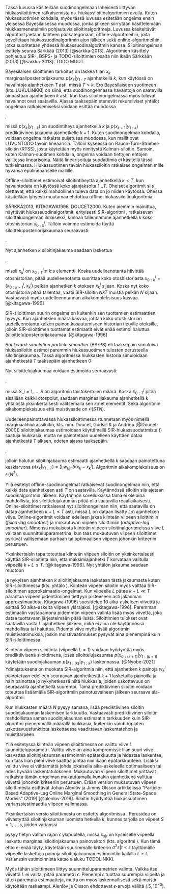 \chapter{Hiukassilottimet}

Tässä luvussa käsitellään suodinongelmaan läheisesti liittyvän hiukassiloittimen ratkaisemista ns. hiukassiloitinalgoritmien avulla. Kuten hiukassuotimien kohdalla, myös tässä luvussa esitetään ongelma ensin yleisessä Bayesilaisessa muodossa, jonka jälkeen siirrytään käsittelemään hiukkasmenetelmiin pohjautuvia siloitinalgoritmeja. Luvussa käsiteltävät algoritmit jaetaan kahteen pääkategoriaan, offline-algoritmeihin, joita sovelletaan hiukassuodinalgoritmin ajon jälkeen sekä online-algoritmeihin, jotka suoritetaan yhdessä hiukassuodinalgoritmin kanssa. Siloitinongelman esittely seuraa Särkkää (2013) [@sarkka-2013]. Algoritmien käsittely pohjautuu SIR-, BSPS- ja TODO-siloittimien osalta niin ikään Särkkään (2013) [@sarkka-2013]. TODO MUUT.

\section{Bayesilainen siloitin}

Bayesilaisen siloittimen tarkoitus on laskea tilan $x_k$ marginaaliposteriorijakauma $p(x_k|y_{1:T}$ ajanhetkellä $k$, kun käytössä on havaintoja ajanhetkeen $T$ asti, missä $T>k$. Ero Bayesilaiseen suotimeen (kts. LUKULINKKI) on siinä, että suodinongelmassa havaintoja on saatavilla ainoastaan ajanhetkeen $k$ asti, kun taas siloitinongelmassa myös tulevat havainnot ovat saatavilla. Ajassa taaksepäin etenevät rekursiiviset yhtälöt ongelman ratkaisemiseksi voidaan esittää muodossa

\begin{align}\label{siloitin-prediktiivinen}
p(x_{k+1}|y_{1:k})=\int_{\mathbb{R}^{n_x}}p(x_{k+1}|x_k)p(x_k|y_{1:k})\mathop{dx_k}.
\end{align}

\begin{align}\label{siloitin-ratkaisu}
p(x_k|y_{1:T}) = p(x_k|y_{1:k}) \int \frac{p(x_{k+1}|x_k)p(x_{k+1}|y_{1:T})}{p(x_{k+1}|y_{1:k})} \mathop{dx_{k+1}}.
\end{align},

missä $p(x_k|y_{1:k})$ on suodintiheys ajanhetkellä $k$ ja $p(x_{k+1}|y_{1:k})$ prediktiivinen jakauma ajanhetkelle $k+1$. Kuten suodinongelman kohdalla, voidaan ongelma ratkaista suljetussa muodossa, kun mallit ovat LUVUNTODO tavoin lineaarisia. Tällöin kyseessä on Rauch-Turn-Striebel-siloitin (RTSS), josta käytetään myös nimitystä Kalman-siloitin. Samoin, kuten Kalman-suotimen kohdalla, ongelma voidaan tiettyjen ehtojen vallitessa linearisoida. Näitä linearisoituja suodattimia ei käsitellä tässä tutkielmassa. Hiukassuotimen tavoin hiukassiloitin ratkaisee ongelman mille hyvänsä epälineaariselle mallille.

\section{Offline-algoritmit}

Offline-siloittimet estimoivat siloitintiheyttä ajanhetkellä $k<T$, kun havaintodata on käytössä koko ajanjaksolta $1 \ldots T$. Oheiset algoritmit siis olettavat, että kaikki mahdollinen tuleva data on jo niiden käytössä. Ohessa käsitellään lyhyesti muutamaa ehdottua offline-hiukassiloitinalgoritmia.

\subsection{SIR-siloitin}

SÄRKKÄ2013, KITAGAWA1996, DOUCET2000. Kuten aiemmin mainittua, näyttävät hiukassuodinalgoritmit, erityisesti SIR-algoritmi \ref{sir}, ratkaisevan siloitteluongelman ilmaiseksi, kunhan tallennamme ajanhetkellä $k$ koko otoshistorian $x_{0:k}^i$. Tällöin voimme estimoida täyttä siloitteluposteriorijakaumaa seuraavasti:

\begin{align}\label{siloitin-posteriori}
p(x_{0:T}|y_{1:T}) \approx \sum_{i=1}^N w_T^i \delta (x_{0:T}-x_{0:T}^i),
\end{align}.

Nyt ajanhetken $k$ siloitinjakauma saadaan laskettua

\begin{align}\label{siloitin-posteriori-k}
p(x_{k}|y_{1:T}) \approx \sum_{i=1}^N w_T^i \delta (x_{k}-x_{k}^i),
\end{align},

missä $x^i_k$ on $x^i_{0:T}$:n $k$:s elementti. Koska uudelleenotanta hävittää otoshistorian, pitää uudelleenotanta suorittaa koko otoshistoriasta  $x_{0:k}^i = (x_{0:k-1}^i, x_{k}^i)$ pelkän ajanhetken $k$ otoksen $x_{k}^i$ sijaan. Koska nyt koko otoshistoria pitää tallentaa, vaatii SIR-siloitin $NkT$ muistia pelkän $N$ sijaan. Vastaavasti myös uudelleenotannan aikakompleksisuus kasvaa.  [@kitagawa-1996] 

SIR-siloittimen suurin ongelma on kuitenkin sen tuottamien estimaattien hyvyys. Kun ajanhetkien määrä kasvaa, johtaa koko otoshistorian uudelleenotanta kaiken painon kasautumiseen historian tietyille otoksille, jolloin SIR-siloittimen tuottamat estimaatit eivät enää estimoi haluttua (siloittelu)posteriorijakaumaa. [@kitagawa-1996]

\subsection{BS-PS-siloitin}

*Backward-simulation particle smoother* (BS-PS) eli taaksepäin simuloiva hiukassiloitin estimoi paremmin hiukassuotimen tulosten perusteella siloitinjakaumaa. Tässä algoritmissa hiukkasten historia simuloidaan ajanhetkestä $T$ taaksepäin ajanhetkeen 0: 

\begin{algorithm}[H]
\label{BSPS}
\DontPrintSemicolon
\SetAlgoShortEnd
\KwResult{Posteriorisiloitinjakauman $p(x_{k}|y_{1:T})$ estimaatti.\;}
\KwData{Suodinjakaumia edustavat hiukkaset ja näihin liittyvät painot ${w_k^i, x_k^i}$, missä $i=1,\ldots,N$ ja $k=1,\ldots,T$\;}
\Begin{
  \Begin{Valitaan $\tilde{x}_T=x_T^i$\;}
  \For{$k=\{T-1,\ldots,0\}$}{
    \Begin{Lasketaan uudet painot \newline $w^i_{k|k+1} \propto w_k^i p(\tilde{x}_{k+1}|x_k^i)$\;}
    \Begin{Valitaan $\tilde{x}_{k} = x_k^i$ todennäköisyydellä $w^i_{k|k+1}$.\;}
  }  
}
\caption{Taaksepäin simuloiva hiukassiloitin}
\end{algorithm}

Nyt siloittelujakaumaa voidaan estimoida seuraavasti:

\begin{align}\label{siloitin-BSPS}
p(x_{0:T}|y_{1:T}) \approx \frac{1}{S} \sum_{i=1}^N \delta (x_{0:T}-\tilde{x}_{0:T}^j),
\end{align},

missä $S, j=1,\ldots,S$ on algoritmin \ref{BSPS} toistokertojen määrä. Koska $\tilde{x}_{0:T}^j$ pitää sisällään kaikki otospolut, saadaan marginaalijakauma ajanhetkellä $k$ yhtälöstä \ref{siloitin-BSPS} yksinkertaisesti valitsemalla sen $k$:net elementit. Sekä algoritmin aikakompleksisuus että muistivaade on $\mathcal{O}(STN)$.

\subsection{Uudelleenpainottava hiukassiloitin}

Uudelleenpainottavassa hiukassiloittimessa (tunnetaan myös nimellä marginaalihiukassiloitin, kts. mm. Doucet, Godsill & ja Andrieu [@Doucet-2000]) siloitinjakaumaa estimoidaan käyttämällä SIR-hiukassuodattmista (\ref{sir}) saatuja hiukkasia, mutta ne painotetaan uudelleen käyttäen dataa ajanhetkestä $T$ alkaen, edeten ajassa taaksepäin.

\begin{algorithm}[H]
\label{rwps}
\DontPrintSemicolon
\SetAlgoShortEnd
\KwResult{Posteriorisiloitinjakauman $p(x_{k}|y_{1:T})$ estimaatti.\;}
\KwData{Suodinjakaumia edustavat hiukkaset ja näihin liittyvät painot ${w_k^i, x_k^i}$, missä $i=1,\ldots,N$ ja $k=1,\ldots,T$\;}
\Begin{
  \Begin{Asetetaan $w_{T|T}^i = w_T^i$, jokaiselle $i=1,\ldots,N$;}
  \For{$k=\{T-1,\ldots,0\}$}{
    \Begin{Lasketaan uudet painot \newline $w^i_{k|T} = \sum_j w_{k+1|T}^j  \frac{w_k^i p(x_{k+1}^j|x_k^i)}{\sum_l w_k^l p(x_{k+1}^j|x_k^l)}$\;}
  }  
}
\caption{Uudelleenpainottava hiukassiloitin}
\end{algorithm},

jolloin halutun siloitinjakauma estimaatti ajanhetkellä $k$ saadaan painotettuna keskiarvona $p(x_k|y_{1:T}) \approx \sum_i w_{k|t}^i \delta (x_k-x_k^i)$. Algoritmin aikakompleksisuus on $\mathcal{O}(N^2)$.

\section{Online-algoritmit}

Yllä esitetyt offline-suodinongelmat ratkaisevat suodinongelman niin, että kaikki data ajanhetkeen asti $T$ on saatavilla. Käytännössä siloitin siis ajetaan suodinalgoritmin jälkeen. Käytännön sovelluksissa tämä ei ole aina mahdollista, jos siloittelujakauman pitää olla saatavilla reaaliaikaisesti. Online-siloittimet ratkaisevat nyt siloitinongelman niin, että saatavilla on dataa ajanhetkeen $k+L \le T$ asti, missä $L$ on dataan lisätty $L$:n ajanhetken viive. Online-algoritmit voidaan edelleen jakaa kiinteän viipeen siloittimiin (*fixed-lag smoother*) ja mukautuvan viipeen siloittimiin (*adaptive-lag smoother*). Nimensä mukaisesta kiinteän viipeen siloitinalgoritmeissa viive $L$ valitaan suunnitteluparametrina, kun taas mukautuvan viipeen siloittimet pyrkivät valitsemaan parhaan tai optimaalisen viipeen johonkin kriteeriin perustuen.

\subsection{Kiinteän viipeen siloitin}

Yksinkertaisin tapa toteuttaa kiinteän viipeen siloitin on yksinkertaisesti käyttää SIR-siloitinta niin, että maksimiajanhetki $T$ korvataan valitulla viipeellä $k+L \le T$. [@kitagawa-1996]. Nyt yhtälön \ref{siloitin-posteriori} jakauma saadaan muotoon 

\begin{align}\label{siloitin-posteriori-viive}
p(x_{0:(k+L)}|y_{1:(k+L)}) \approx \sum_{i=1}^N w_{k+L}^i \delta (x_{0:(k+L)}-x_{0:(k+L)}^i),
\end{align}

ja nykyisen ajanhatken $k$ siloitinjakauma lasketaan tästä jakaumasta kuten SIR-siloittimessa (kts. yhtälö \ref{siloitin-posteriori-k}). Kiinteän viipeen siloitin myös välttää SIR-siloittimen approksimaatio-ongelmat. Kun viipeelle $L$ pätee $k+L \ll T$ parantaa viipeen pidentäminen tiettyyn pisteeseen asti jakauman approksimaatiota. Kitagawa (1996) suosittelee 10\textendash 20 aika-askeleen viivettä ja esittää 50 aika-askelta viipeen ylärajaksi. [@kitagawa-1996]. Paremman estimaatin vastapainona pidemmän viipeen valinta lisää myös viivettä, joka dataa tuottavaan järjestelmään pitää lisätä. Siloittimien tulokset ovat saatavilla vasta $L$ ajanhetken jälkeen, mikä ei aina ole käytännössä mahdollista tai haluttua. Pidempi viive myös lisää algoritmin muistivaatimuksia, joskin muistivaatimukset pysyvät aina pienempinä kuin SIR-siloittimessa.

Kiinteän viipeen siloitinta (viipeellä $L=1$) voidaan hyödyntää myös prediktiivisenä siloittimena, jossa siloittelujakaumaa $p(x_{0:(k+1)}|y_{1:(k+1)}$ käytetään suodinjakauman $p(x_{1:(k)}|y_{1:k})$ laskennassa. [@Nyobe-2021] Ydinajatuksena on muokata SIR-algoritmia \ref{sir} niin, että ajanhetken $k$ painoja $w_k^i$ painotetaan edelleen seuraavan ajanhetkestä $k+1$ lasketuilla painoilla ja näin painottaa jo nykyhetkessä niitä hiukkasia, joiden uskottavuus on seuraavalla ajanhetkellä suurempi. Tämä prediktiivinen siloitin voidaan toteuttaa lisäämällä SIR-algoritmiin painotusvaiheen jälkeen seuraava ala-algoritmi:

\begin{algorithm}[H]
\label{prediktiivinen-siloitin}
\DontPrintSemicolon
\SetAlgoShortEnd
\KwResult{Prediktiivisellä siloittimella lasketut painot painotettu $\tilde{w}_{k}^i$.\;}
\KwData{Viipeen $L=1$ avulla saadut havainnot $y_{k+1}$. Partikkelit $x_k^i$ ja niitä vastaavat painot $w_k^i$\;}
\Begin{
  \For{$i=\{1,2,\ldots,N\}$}{
      \Begin{Luodaan simuloidut hiukkaset $\tilde{x}_{k+1}^i$ ehdotusjakaumsta $q(\tilde{x}_{k+1}|x^i_k,y_{k+1})$\;}
      \Begin{Lasketaan simuloiduille hiukkasille painot $\tilde{w}_{k+1}^i$\;}
      \Begin{Päivitetään nykyiset painot $\tilde{w}_{k}^i = {w}_{k}^i \tilde{w}_{k+1}^i$\;}
    }
  \Begin{Korvataan nykyiset painot ${w}_{k}$ siloitetuilla painoilla $\tilde{w}_{k}^i$;}
  }  
\caption{Prediktiivinen siloiti (viive=1)}
\end{algorithm}

Kun hiukkasten määrä $N$ pysyy samana, lisää prediktiivinen siloitin suodinjakauman laskemisen tarkkuutta. Vastaavasti prediktiivinen siloitin mahdollistaa saman suodinjakauman estimaatin tarkkuuden kuin SIR-algoritmi pienemmällä määrällä hiukkasia, kuitenkin vainb tuplaten uskottavuusfunktiota laskettaessa vaadittavan laskentatehon ja muistitarpeen. 

\subsection{Mukautuvan viipeen siloitin}

Yllä esitetyssä kiinteän viipeen siloittimessa on valittu viive $L$ suunnitteluparametri. Valittu viive on aina kompromissi: liian suuri viive kasvattaa siloitinjakauman estimoinnin epätarkkuutta ja hidastaa laskentaa, kun taas liian pieni viive saattaa johtaa niin ikään epätarkkuuteen. Lisäksi valittu viive ei välttämättä johda jokaisella aika-askeleella optimaaliseen tai edes hyvään laskentatulokseen. Mukautuvan viipeen siloittimet yrittävät ratkaista tämän ongelman mukauttamalla kunakin ajanhetkenä valittua viivettä johonkin kriteeriin perustuen. Erään version mukautuvan viipeen siloittimesta esittävät Johan Alenlöv ja Jimmy Olsson artikkelissa "Particle-Based Adaptive-Lag Online Marginal Smoothing in General State-Space Models" (2019) [@alenlov-2019]. Siloitin hyödyntää hiukassuotimen varianssiestimaattia viipeen valinnassa.

Yksinkertaisin versio siloittimesta on esitetty algoritmissa \ref{mukautuva-siloitin}. Perusidea on viivästyttää siloitinjakauman luomista hetkellä $k$, kunnes tarjolla on viipeet $S=1,\ldots,s$, joiden varianssi 

\begin{align}\label{siloitin-varianssi}
\sigma^2_{s|t} = \sum_{i=1}^N \frac{w_t^i}{\Omega_t}\left\{\tilde{x}_{s|t} - \sum_{j=1}^N \frac{w_t^j}{\Omega_t}\tilde{x}_{s|t} \right\}^2,
\end{align}

pysyy tietyn valitun rajan $\epsilon$ yläpuolella, missä $\tilde{x}_{s|t}$ on kyseiselle viipeellä laskettu marginaalisiloitinjakauman painovektori (kts. algoritmi \ref{rwps}). Kun tämä ehto ei enää täyty, käytetään suurimmalle kriteerin $\sigma^2{s|t} < \epsilon$ täyttämälle viipeelle laskettuja painoja siloitinjakauman estimointiin kaikilla $t^\prime \ge t$. Varianssin estimoinnista katso alaluku TODOLINKKI.

\begin{algorithm}[H]
\label{mukautuva-siloitin}
\DontPrintSemicolon
\SetAlgoShortEnd
\KwResult{Siloittelujakauman estimaatti viipeellä $s$, tarkemmin $\sum_i^N w_t^i \tilde{x}_{s|t}^i \Omega_t$.\;}
\KwData{Olkoon $S$ joukko kullakin viipeellä $s$ laskettuja painoja $\tilde{x}_{s|t}^i$. Alustetaan $S \leftarrow \emptyset$\;}
\Begin{
  \For{$t=\{1,2,\ldots,T\}$}{
      \Begin{Ajetaan SIR-algoritmi \ref{sir} ajanhetkenä $t$\;}
      \Begin{Jokaiselle $s \in S$ lasketaan painovektori kuten algoritmissa \ref{rwps}.\;}
      \Begin{$S \leftarrow S \cup \{s\}$Jokaiselle $s \in S$ lasketaan painovektori kuten algoritmissa \ref{rwps}.\;}
      \Begin{Jokaiselle $s$ lasketaan varianssi $\sigma^2_{s|t}$ kuten yhtälössä \ref{siloitin-varianssi}. Jos $\sigma^2_{s|t} < \epsilon$ poistetaan $s$ joukosta $S$ ja käytetään siloitinjaukauman estimaattia $\sum_i^N w_t^i \tilde{x}_{s|t}^i \Omega_t$ kaikille ajanhetkille $t^\prime \ge t$.\;}
    }
  }  
\caption{Mukautuvan viipeen siloitin}
\end{algorithm}

Myös tähän siloittimeen liittyy suunnitteluparametrien valinta. Vaikka itse viivettä $L$ ei valita, pitää parametri $\epsilon$. Pienempi $\epsilon$ tuottaa suurempia viipeitä ja täten parempia estimaatteja, mutta on myös laskennallisesti sekä muistin käytöltään raskaampi. Alenlöv ja Olsson ehdottavat $\epsilon$-arvoja väliltä $(.5, 10^{-3})$.